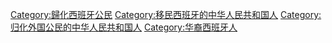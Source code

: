 [[Category:歸化西班牙公民|Category:歸化西班牙公民]]
[[Category:移民西班牙的中华人民共和国人|Category:移民西班牙的中华人民共和国人]]
[[Category:归化外国公民的中华人民共和国人|Category:归化外国公民的中华人民共和国人]]
[[Category:华裔西班牙人|Category:华裔西班牙人]]
